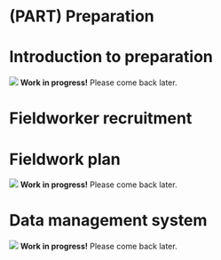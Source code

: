 # (PART) Preparation {-}

# Introduction to preparation {-}

:::: {.warn}
<img src="images/warning.svg" class="svg-inline"/> **Work in progress!** Please come back later.
::::

# Fieldworker recruitment
<!--
general rule, smaller teams better, easier to keep track off, higher interviewer effect, so need to streamline and monitor. 


special roles:
for separate tasks, split roles. for example, dedicated anthropomterics staff, 

less content for all trainees, can specialize and get good at it, more time to train and learn properly

requires parallel training. 





check DHS, quite comprehensive.

for supervisor, data monitors, if new team, recommend to identify suitable candidates during the training when abilities and personality become clearer. 

Beware of experienced trainees coming from other surveys. Standards might have been lower in their previous training and they may have developed some undesirable habits that you need to untrain. Also, they might have a stronger sense of “I already know that” and engage less. Most surveys are significantly different for even experienced interviewers to learn the concepts and protocols.


MICS: "
Recruitment/Selection of pool of field staff
It is key to identify individuals to invite to the training. The practise of recruitment or selection of staff to invite for training differ from country to country and from survey to survey. In some situations, the implementing agency can decide to recruit a brand-new set of staff and in others, select from an existing pool of staff, either from a previous survey or actual staff on payroll. 

Here follows some overall recommendations to select the adequate mixture of participants and screen individuals for the training:
•	Gender: The protocol demands that the individual questionnaires are administered by an Interviewer of the same sex as the respondent. Depending on the sample of individual men (all households, half, one third, etc.), one or more male Interviewers will be required on each team. If the survey does not include an Individual Questionnaire for Men, then all the Interviewers must be women. However, since it is also recommended, based on experience, that all teams include members of both sexes, it is advised that, the Supervisor or the Measurer is male (if no male interviewers). It is important that all interviews can be observed by the Supervisor, but Supervisors should be advised to leave an individual interview during the most sensitive subjects, such as sexual behaviour and victimisation or other questions where an observer of the opposite sex may make the respondent uncomfortable.
•	Education: Normally, secondary education of trainees is a good target to bear in mind when recruiting. There are mixed experiences with university graduates: Recent graduates are often highly motivated and can be excellent Interviewers, but in other cases graduates have proven problematic by developing their own protocols in the field (being too smart). In any case, monitor performance carefully for all field staff.
•	Experience: Having worked in the field on other surveys is certainly helpful for Supervisors and can be equally so for other staff. However, please be careful, as other surveys may not pay as much attention to quality as the MICS or may have instituted protocols that are not recommended for MICS and are difficult to “unlearn”. A typical example is for Interviewers that have worked on market research that is not always conducted according to the standards of a national statistical office or MICS.
•	Language: All field staff must be completely fluent in the language(s) used for the training, which is typically also the language of the survey documents, such as the instructions and manuals. When deciding on the number of Interviewers fluent in other languages, it is important to have the fieldwork plan in mind, as well as a complete understanding of languages necessary in the different parts of the country. For example, if the fieldwork plan requires that just one team is fluent in a particular language, it is important that more trainees are invited than needed with this particular language skill. The “rule” of 10% is a rule of thumb that applies to total number of trainees, whereas it may be appropriate to invite 1-2 extra with a special language skill.
•	Appearance: Fieldwork is demanding, not just on physical fitness, but also, for some, on the ability to dress appropriately. 
•	Attitude: A good candidate will show a respectful attitude and maturity and take interest in the work.
•	Diversity: With the demands for languages above, there is a good chance that recruiting happens across the country. However, for various reasons, there may be a natural bias towards candidates from the capital city or other major urban areas. It is important to ensure that the opportunity to apply is given across the country, perhaps through advertising that covers all regions. Even if the language requirements can be met in the capital, some candidates tend to appear so sophisticated to a rural population that a good rapport can never be established.
•	Avoid: It is risky to use staff currently employed for example in the health sector, both because of the issues mentioned under education and experience above and because a large part of the survey is measuring performance of the health sector and thus there is a potential conflict of interest. 

An objective set of requirements, based on the above, should always be developed and be transparent applied, so that the pressure the survey managers may feel to hire certain individuals can be eliminated.

It is equally important that all applicants that meet the requirements are interviewed and tested as part of the selection process. This takes a lot of work and therefore planning far in advance is necessary. Very simple testing can be applied, i.e. if the candidate reads well, writes correct answers to simple questions, and can communicate in whatever languages are necessary and indicated by the applicant. There is a further need to at least check if candidates can operate simple functions in a tablet computer. Advanced computer literacy is not necessary, but a certain comfort with computers or smart phones is valuable. Additionally, measures must be able to see well (with glasses if used) as they will be reading out measurements that may be unclear in certain lighting."


# Fieldworker terms

- make it fair: pay fair. Mix of daily and piece rate. Only use peice rate if control meachnisms in place to counter act effects, only use daily rate if sufficent control that do sufficnet work. 
- due diligence: insurance for health and accidents

- give incentives to do well, e.g. bonus at the end if still there (to combat attrition) and based on performance 
- put in deterrents to bad behaviour, make sure you can fire if gross mis conduct, not hire again 

- write up short terms  and conditions, including pay, DSA allowances,  contract, duration, selection process, possibility of not getting selected, required tasks, duration fo field work and places of work. Make every candidate read the terms and conditions. If they agree, they should sign a copy. This is important that expectations of all trainees are correct at the beginning of the training, so trainee attricition is reduced, and to avoid collective walkouts by trainees. 

-->

# Fieldwork plan

:::: {.warn}
<img src="images/warning.svg" class="svg-inline"/> **Work in progress!** Please come back later.
::::

# Data management system

:::: {.warn}
<img src="images/warning.svg" class="svg-inline"/> **Work in progress!** Please come back later.
::::
